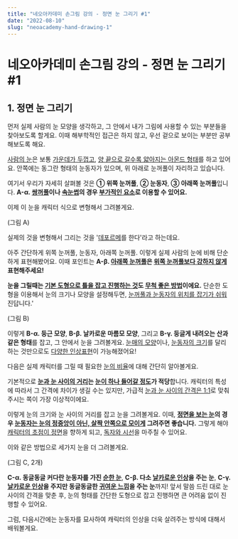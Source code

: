 ```yaml
---
title: "네오아카데미 손그림 강의 - 정면 눈 그리기 #1"
date: "2022-08-10"
slug: "neoacademy-hand-drawing-1"
---
```


# 네오아카데미 손그림 강의 - 정면 눈 그리기 #1

## 1. 정면 눈 그리기

먼저 실제 사람의 눈 모양을 생각하고, 그 안에서 내가 그림에 사용할 수 있는 부분들을 찾아보도록 할게요. 이때 해부학적인 접근은 하지 않고, 우선 겉으로 보이는 부분만 공부해보도록 해요.

<u>사람의 눈</u>은 보통 <u>가운데가 두껍고</u>, <u>양 끝으로 갈수록 얇아지는 아몬드 형태</u>를 하고 있어요. 안쪽에는 동그란 형태의 눈동자가 있으며, 위 아래로 눈꺼풀이 자리하고 있습니다.

여기서 우리가 자세히 살펴볼 것은 **① 위쪽 눈꺼풀**, **② 눈동자**, **③ 아래쪽 눈꺼풀**입니다.
**A-α. <u>쌍꺼풀</u>이나 <u>속눈썹</u>의 경우 <u>부가적인 요소</u>로 이용할 수 있어요.**

이제  이 눈을 캐릭터 식으로 변형해서 그려볼게요.

(그림 A)

실제의 것을 변형해서 그리는 것을 '<u>데포르메</u>를 한다'라고 하는데요. 

 아주 간단하게 위쪽 눈꺼풀, 눈동자, 아래쪽 눈꺼풀. 이렇게 실제 사람의 눈에 비해 단순하게 표현해봤어요. 이때 포인트는 **A-β. <u>아래쪽 눈꺼풀</u>은 <u>위쪽 눈꺼풀보다 강하지 않게</u> 표현해주세요!**

**눈을 그릴때는 <u>기본 도형으로 틀을 잡고 진행하는 것</u>도 <u>무척 좋은 방법</u>이에요.** 단순한 도형을 이용해서 눈의 크기나 모양을 설정해두면, <u>눈꺼풀과 눈동자의 위치를 잡기가 쉬워</u>진답니다.'

(그림 B)

이렇게 **B-α. 둥근 모양**, **B-β. 날카로운 마름모 모양**, 그리고 **B-γ. 둥글게 내려오는 산과 같은 형태**를 잡고, 그 안에서 눈을 그려볼게요. <u>눈매의 모양</u>이나, <u>눈동자의 크기</u>를 달리하는 것만으로도 <u>다양한 인상표현</u>이 가능해졌어요!


다음은 실제 캐릭터를 그릴 때 필요한 <u>눈의 비율</u>에 대해 간단히 알아볼게요. 

기본적으로 **<u>눈과 눈 사이의 거리</u>는 <u>눈이 하나 들어갈 정도</u>가 적당**합니다.  캐릭터의 특성에 따라서 그  간격에 차이가 생길 수는 있지만, 가급적 <u>눈과 눈 사이의 간격은 1:1</u>로 맞춰주시는 쪽이 가장 이상적이에요.

이렇게 눈의 크기와 눈 사이의 거리를 잡고 눈을 그려볼게요.
이때, **<u>정면을 보는 눈</u>의 경우 <u>눈동자는 눈의 정중앙이 아닌, 살짝 안쪽으로 모이게</u> 그려주면 좋습니다.** 그렇게 해야 <u>캐릭터의 초점이 정면</u>을 향하게 되고, <u>독자와 시선</u>을 마주칠 수 있어요.

이와 같은 방법으로 세가지 눈을 더 그려볼게요.

(그림 C, 2개)

**C-α. 동글동글 커다란 눈동자를 가진 <u>순한 눈</u>**, **C-β. 다소 <u>날카로운 인상</u>을 주는 눈**, **C-γ. <u>날카로운 인상</u>을 주지만 동글동글한 <u>귀여운 느낌</u>을 주는 눈**까지! 
앞서 말씀 드린 대로 눈 사이의 간격을 맞춘 후, 눈의 형태를 간단한 도형으로 잡고 진행하면 큰 어려움 없이 진행할 수 있어요.

그럼, 다음시간에는 눈동자를 묘사하여 캐릭터의 인상을 더욱 살려주는 방식에 대해서 배워볼게요.


